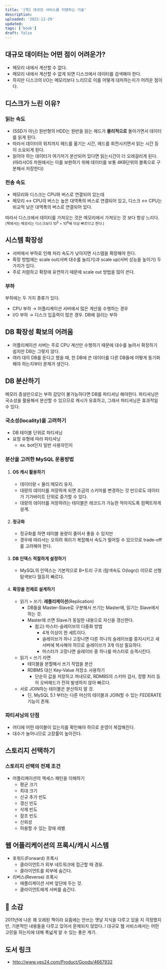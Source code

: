 ```yaml
---
title: '[책] 대규모 서비스를 지탱하는 기술'
description:
uploaded: '2022-12-29'
updated:
tags: ['book']
draft: false
---
```


## 대규모 데이터는 어떤 점이 어려운가?

- 메모리 내에서 계산할 수 없다.
- 메모리 내에서 계산할 수 없게 되면 디스크에서 데이터를 검색해야 한다.
- 하지만 디스크의 I/O는 메모리보다 느리므로 이를 어떻게 대처하는지가 어려운 점이다.

## 디스크가 느린 이유?

### 읽는 속도

- (SSD가 아닌) 원반형의 HDD는 원반을 읽는 헤드가 **물리적으로** 돌아가면서 데이터를 읽게 된다.
- 따라서 데이터의 위치까지 헤드를 옮기는 시간, 헤드를 회전시키면서 읽는 시간 등이 소요되게 된다.
- 읽어야 하는 데이터가 여기저기 분산되어 있다면 읽는시간이 더 오래걸리게 된다. (따라서OS 차원에서는 이를 보완하기 위해 데이터를 보통 4KB단위의 블록으로 구분해서 저장한다)

### 전송 속도

- 메모리와 디스크는 CPU와 버스로 연결되어 있는데
- 메모리 ↔ CPU의 버스는 높은 대역폭의 버스로 연결되어 있고, 디스크 ↔ CPU는 비교적 낮은 대역폭의 버스로 연결되어 있다.

따라서 디스크에서 데이터를 가져오는 것은 메모리에서 가져오는 것 보다 항상 느리다. <small>(책에서는 메모리는 디스크보다 10<sup>5</sup> ~ 10<sup>6</sup>배 이상 빠르다고 한다.)</small>

## 시스템 확장성

- 서버에서 부하로 인해 처리 속도가 낮아지면 시스템을 확장해야 한다.
- 확장 방법에는 scale out(서버 대수를 늘리기)과 scale up(서버 성능을 높이기) 두 가지가 있다.
- 주로 저렴하고 확장에 유연하기 때문에 scale out 방법을 많이 쓴다.

### 부하

부하에는 두 가지 종류가 있다.

- CPU 부하 → 어플리케이션 서버에서 많은 계산을 수행하는 경우
- I/O 부하 → 디스크 입출력이 많은 경우. DB에 걸리는 부하

## DB 확장성 확보의 어려움

- 어플리케이션 서버는 주로 CPU 계산만 수행하기 때문에 대수를 늘려서 확장하기 쉽지만 DB는 그렇지 않다.
- 여러 대의 DB를 둔다고 했을 때, 한 DB에 쓴 데이터를 다른 DB들에 어떻게 동기화 해야 하는지부터 문제가 생긴다.

## DB 분산하기

메모리 증설만으로는 부하 감당이 불가능하다면 DB를 파티셔닝 해야한다. 파티셔닝은 국소성을 활용해서 분산할 수 있으므로 캐시가 유효하고, 그래서 파티셔닝은 효과적일 수 있다.

### 국소성(locality)을 고려하기

- DB 테이블 단위로 파티셔닝
- 요청 유형에 따라 파티셔닝
  - ex. bot인지 일반 사용자인지

### 분산을 고려한 MySQL 운용방법

1. #### OS 캐시 활용하기

   - 데이터량 < 물리 메모리 유지.
   - 대량의 데이터를 저장하게 되면 조금의 스키마를 변경하는 것 만으로도 데이터가 기가바이트 단위로 증가할 수 있다.
   - 대량의 데이터를 저장하려는 테이블은 레코드가 가능한 작아지도록 컴팩트하게 설계.

2. #### 정규화

   - 정규화를 하면 테이블 용량이 줄어서 좋을 수 있지만
   - 경우에 따라서는 오히려 쿼리가 복잡해서 속도가 떨어질 수 있으므로 trade-off를 고려해야 한다.

3. #### DB 인덱스 적절하게 설정하기

   - MySQL의 인덱스는 기본적으로 B+트리 구조 (탐색속도 O(logn)) 이므로 선형 탐색보다 월등히 빠르다.

4. #### 확장을 전제로 설계하기

   - 읽기 > 쓰기: **레플리케이션**(Replication)
     - DB들을 Master-Slave로 구분해서 쓰기는 Master에, 읽기는 Slave에서 하는 것.
     - Master에 쓰면 Slave가 동일한 내용으로 자신을 갱신한다.
       - 참고) 마스터-슬레이브의 다중화 방법
         - 4개 이상이 한 세트이다.
         - 슬레이브가 하나 고장나면 다른 하나의 슬레이브를 중지시키고 새 서버에 복사해야 하므로 슬레이브가 3개 이상 필요하다.
         - 마스터가 고장나면 슬레이브 중 하나를 마스터로 승격시킨다.
   - 읽기 < 쓰기 라면
     - 테이블을 분할해서 쓰기 작업을 분산
     - RDBMS 대신 Key-Value 저장소 사용하기
       - 단순히 값을 저장하고 꺼내므로, RDMBS의 스키마 검사, 정렬 처리 등의 오버헤드가 전혀 발생하지 않아 빠르다.
   - 서로 JOIN하는 테이블은 분산하지 말 것.
     - 딘, MySQL 5.1 부터는 다른 머신의 테이블과 JOIN할 수 있는 FEDERATE 기능이 존재.

### 파티셔닝의 단점

- 어디에 어떤 테이블이 있는지를 확인해야 하므로 운영이 복잡해진다.
- 대수가 늘어나므로 고장률이 높아진다.

## 스토리지 선택하기

### 스토리지 선택의 전제 조건

- 어플리케이션의 액세스 패턴을 이해하기
  - 평균 크기
  - 최대 크기
  - 신규 추가 빈도
  - 갱신 빈도
  - 삭제 빈도
  - 참조 빈도
  - 신뢰성
  - 허용할 수 있는 장애 레벨

## 웹 어플리케이션의 프록시/캐시 시스템

- 포워드(Forward) 프록시
  - 클라이언트가 외부 네트워크에 접근할 때 경유.
  - 클라이언트를 외부에 숨긴다.
- 리버스(Reverse) 프록시
  - 애플리케이션 서버 앞단에 두는 것.
  - 클라이언트에게 서버를 숨긴다.

## 📖 소감

2011년에 나온 꽤 오래된 책이라 요즘에는 안쓰는 옛날 지식을 다루고 있을 지 걱정했지만, 기본적인 내용들을 다루고 있어서 문제되지 않았다..! 대규모 웹 서비스에서는 어떤 고민을 하는지에 대해 폭넓게 알 수 있는 좋은 계기.

## 도서 링크

- http://www.yes24.com/Product/Goods/4667932
